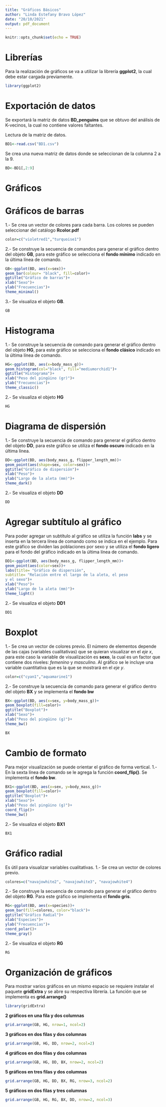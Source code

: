 ---
title: "Gráficos Básicos"
author: "Linda Estefany Bravo López"
date: "20/10/2021"
output: pdf_document
---

```{r setup, include=FALSE}
knitr::opts_chunk$set(echo = TRUE)
```

# Librerías 
Para la realización de gráficos se va a utilizar la librería **ggplot2**, la cual debe estar cargada previamente.
```{r, warning=FALSE, message=FALSE}
library(ggplot2)
```


# Exportación de datos
Se exportará la matriz de datos **BD_penguins** que se obtuvo del análisis de K-vecinos, la cual no contiene valores faltantes.

Lectura de la matriz de datos.
```{r, results=FALSE}
BD1<-read.csv("BD1.csv")
```


Se crea una nueva matriz de datos donde se seleccionan de la columna 2 a la 9.
```{r}
BD<-BD1[,2:9]
```

# Gráficos


# Gráficos de barras

1.- Se crea un vector de colores para cada barra. Los colores se pueden seleccionar del catálogo **Rcolor.pdf**

```{r}
color=c("violetred1","turquoise1")
```


2.- Se construye la secuencia de comandos para generar el gráfico dentro del objeto **GB**, para este gráfico se selecciona el **fondo mínimo** indicado en la última línea de comando.

```{r}
GB<-ggplot(BD, aes(x=sex))+
geom_bar(colour= "black", fill=color)+
ggtitle("Gráfico de barras")+
xlab("Sexo")+
ylab("Frecuencias")+
theme_minimal()
```


3.- Se visualiza el objeto **GB**.
```{r}
GB
```

# Histograma

1.- Se construye la secuencia de comando para generar el gráfico dentro del objeto **HG**, para este gráfico se selecciona el **fondo clásico** indicado en la última línea de comando.

```{r}
HG<-ggplot(BD, aes(x=body_mass_g))+
geom_histogram(col="black", fill="mediumorchid1")+
ggtitle("Histograma")+
xlab("Peso del pingüino (gr)")+
ylab("Frecuencias")+
theme_classic()
```


2.- Se visualiza el objeto **HG**

```{r}
HG
```


# Diagrama de dispersión

1.- Se construye la secuencia de comando para generar el gráfico dentro del objeto **DD**, para este gráfico se utiliza el **fondo oscuro** indicado en la última línea.
```{r}
DD<-ggplot(BD, aes(body_mass_g, flipper_length_mm))+
geom_point(aes(shape=sex, color=sex))+
ggtitle("Gráfico de dispersión")+
xlab("Peso")+
ylab("Largo de la aleta (mm)")+
theme_dark()
```

2.- Se visualiza el objeto **DD**

```{r}
DD
```

# Agregar subtítulo al gráfico

Para poder agregar un subtítulo al gráfico se utiliza la función **labs** y se inserta en la tercera línea de comando como se indica en el ejemplo. Para este gráfico se dividen las poblaciones por sexo y se utiliza el **fondo ligero** para el fondo del gráfico indicado en la última línea de comando.

```{r}
DD1<-ggplot(BD, aes(body_mass_g, flipper_length_mm))+
geom_point(aes(color=sex))+
labs(title= "Gráfico de dispersión",
subtitle= "Relación entre el largo de la aleta, el peso
y el sexo")+
xlab("Peso")+
ylab("Largo de la aleta (mm)")+
theme_light()
```

2.- Se visualiza el objeto **DD1**
```{r}
DD1
```

# Boxplot 
1.- Se crea un vector de colores previo. El número de elementos depende de las cajas (variables cualitativas) que se quieran visualizar en el *eje x*, para este caso la variable de visualización es **sexo**, la cual es un factor que contiene dos niveles: *femenino* y *masculino*. Al gráfico se le incluye una variable cuantitativa que es la que se mostrará en el *eje y*.

```{r}
color=c("cyan1","aquamarine1")
```

2.- Se construye la secuencia de comando para generar el gráfico dentro del objeto **BX** y se implementa el **fondo bw**

```{r}
BX<-ggplot(BD, aes(x=sex, y=body_mass_g))+
geom_boxplot(fill=color)+
ggtitle("Boxplot")+
xlab("Sexo")+
ylab("Peso del pingüino (g)")+
theme_bw()
```
```{r}
BX
```


# Cambio de formato
Para mejor visualización se puede orientar el gráfico de forma vertical.
1.- En la sexta línea de comando se le agrega la función **coord_flip()**. Se implementa el **fondo bw**.

```{r}
BX1<-ggplot(BD, aes(x=sex, y=body_mass_g))+
geom_boxplot(fill=color)+
ggtitle("Boxplot")+
xlab("Sexo")+
ylab("Peso del pingüino (g)")+
coord_flip()+
theme_bw()
```

2.- Se visualiza el objeto **BX1**
```{r}
BX1
```


# Gráfico radial 
Es útil para visualizar variables cualitativas.
1.- Se crea un vector de colores previo.
```{r}
colores=c("navajowhite2", "navajowhite3", "navajowhite4")
```


2.- Se construye la secuencia de comando para generar el gráfico dentro del objeto **RG**. Para este gráfico se implementa el **fondo gris**.

```{r}
RG<-ggplot(BD, aes(x=species))+
geom_bar(fill=colores, color="black")+
ggtitle("Gráfico Radial")+
xlab("Especies")+
ylab("Frecuencias")+
coord_polar()+
theme_gray()
```

2.- Se visualiza el objeto **RG**
```{r}
RG
```

# Organización de gráficos

Para mostrar varios gráficos en un mismo espacio se requiere instalar el paquete **gridExtra** y se abre su respectiva librería. La función que se implementa es **grid.arrange()**
```{r}
library(gridExtra)
```


**2 gráficos en una fila y dos columnas**


```{r}
grid.arrange(GB, HG, nrow=1, ncol=2)
```


**3 gráficos en dos filas y dos columnas**


```{r}
grid.arrange(GB, HG, DD, nrow=2, ncol=2)
```


**4 gráficos en dos filas y dos columnas**


```{r}
grid.arrange(GB, HG, DD, BX, nrow=2, ncol=2)
```


**5 gráficos en tres filas y dos columnas**

```{r}
grid.arrange(GB, HG, DD, BX, RG, nrow=3, ncol=2)
```


**5 gráficos en dos filas y tres columnas**

```{r}
grid.arrange(GB, HG, RG, BX, DD, nrow=2, ncol=3)
```

